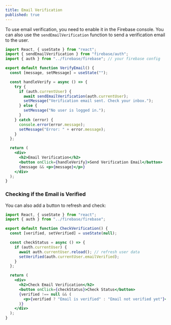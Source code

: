 ```yaml
---
title: Email Verification
published: true
---
```


To use email verification, you need to enable it in the Firebase console. You can also use the `sendEmailVerification` function to send a verification email to the user.

```jsx
import React, { useState } from "react";
import { sendEmailVerification } from "firebase/auth";
import { auth } from "../firebase/firebase"; // your firebase config

export default function VerifyEmail() {
  const [message, setMessage] = useState("");

  const handleVerify = async () => {
    try {
      if (auth.currentUser) {
        await sendEmailVerification(auth.currentUser);
        setMessage("Verification email sent. Check your inbox.");
      } else {
        setMessage("No user is logged in.");
      }
    } catch (error) {
      console.error(error.message);
      setMessage("Error: " + error.message);
    }
  };

  return (
    <div>
      <h2>Email Verification</h2>
      <button onClick={handleVerify}>Send Verification Email</button>
      {message && <p>{message}</p>}
    </div>
  );
}
```

### Checking if the Email is Verified

You can also add a button to refresh and check:

```jsx
import React, { useState } from "react";
import { auth } from "../firebase/firebase";

export default function CheckVerification() {
  const [verified, setVerified] = useState(null);

  const checkStatus = async () => {
    if (auth.currentUser) {
      await auth.currentUser.reload(); // refresh user data
      setVerified(auth.currentUser.emailVerified);
    }
  };

  return (
    <div>
      <h2>Check Email Verification</h2>
      <button onClick={checkStatus}>Check Status</button>
      {verified !== null && (
        <p>{verified ? "Email is verified" : "Email not verified yet"}</p>
      )}
    </div>
  );
}
```


